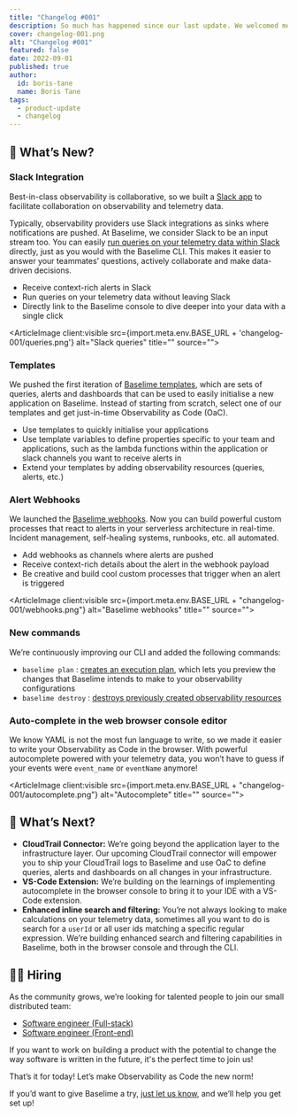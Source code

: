 ```yaml
---
title: "Changelog #001"
description: So much has happened since our last update. We welcomed more teams on our private beta and we’ve been iterating based on the valuable feedback we received.
cover: changelog-001.png
alt: "Changelog #001"
featured: false
date: 2022-09-01
published: true
author:
  id: boris-tane
  name: Boris Tane
tags: 
  - product-update
  - changelog
---
```


## 💯 What’s New?

### Slack Integration

Best-in-class observability is collaborative, so we built a [Slack app](https://baselime.slack.com/apps/A03U3KEAM29-baselime?tab=more_info) to facilitate collaboration on observability and telemetry data. 

Typically, observability providers use Slack integrations as sinks where notifications are pushed. At Baselime, we consider Slack to be an input stream too. You can easily [run queries on your telemetry data within Slack](https://docs.baselime.io/integrations/slack/commands/) directly, just as you would with the Baselime CLI. This makes it easier to answer your teammates’ questions, actively collaborate and make data-driven decisions. 

- Receive context-rich alerts in Slack
- Run queries on your telemetry data without leaving Slack
- Directly link to the Baselime console to dive deeper into your data with a single click


<ArticleImage client:visible src={import.meta.env.BASE_URL + 'changelog-001/queries.png'}  alt="Slack queries" title="" source="">
</ArticleImage>

### Templates

We pushed the first iteration of [Baselime templates](https://docs.baselime.io/cli/reference/init/), which are sets of queries, alerts and dashboards that can be used to easily initialise a new application on Baselime. Instead of starting from scratch, select one of our templates and get just-in-time Observability as Code (OaC). 

- Use templates to quickly initialise your applications
- Use template variables to define properties specific to your team and applications, such as the lambda functions within the application or slack channels you want to receive alerts in
- Extend your templates by adding observability resources (queries, alerts, etc.)

### Alert Webhooks

We launched the [Baselime webhooks](https://docs.baselime.io/integrations/webhooks/overview/). Now you can build powerful custom processes that react to alerts in your serverless architecture in real-time. Incident management, self-healing systems, runbooks, etc. all automated.

- Add webhooks as channels where alerts are pushed
- Receive context-rich details about the alert in the webhook payload
- Be creative and build cool custom processes that trigger when an alert is triggered

<ArticleImage client:visible  src={import.meta.env.BASE_URL + "changelog-001/webhooks.png"} alt="Baselime webhooks" title="" source="">
</ArticleImage>

### New commands

We’re continuously improving our CLI and added the following commands:

- `baselime plan` : [creates an execution plan](https://docs.baselime.io/cli/reference/plan/), which lets you preview the changes that Baselime intends to make to your observability configurations
- `baselime destroy` : [destroys previously created observability resources](https://docs.baselime.io/cli/reference/destroy/)  

### Auto-complete in the web browser console editor

We know YAML is not the most fun language to write, so we made it easier to write your Observability as Code in the browser. With powerful autocomplete powered with your telemetry data, you won’t have to guess if your events were `event_name` or `eventName` anymore!

<ArticleImage client:visible  src={import.meta.env.BASE_URL + "changelog-001/autocomplete.png"}  alt="Autocomplete" title="" source="">
</ArticleImage>

## 🎯 What’s Next?

- **CloudTrail Connector:** We’re going beyond the application layer to the infrastructure layer. Our upcoming CloudTrail connector will empower you to ship your CloudTrail logs to Baselime and use OaC to define queries, alerts and dashboards on all changes in your infrastructure.
- **VS-Code Extension:** We’re building on the learnings of implementing autocomplete in the browser console to bring it to your IDE with a VS-Code extension.
- **Enhanced inline search and filtering:** You’re not always looking to make calculations on your telemetry data, sometimes all you want to do is search for a `userId` or all user ids matching a specific regular expression. We’re building enhanced search and filtering capabilities in Baselime, both in the browser console and through the CLI.

## 👨‍💻 Hiring

As the community grows, we’re looking for talented people to join our small distributed team:

- [Software engineer (Full-stack)](https://www.notion.so/c6b937dad7594059a7662dbc45e0f88f)
- [Software engineer (Front-end)](https://www.notion.so/7bce84e54e30428dacfad803c2932eec)

If you want to work on building a product with the potential to change the way software is written in the future, it's the perfect time to join us!

That’s it for today! Let’s make Observability as Code the new norm!

If you’d want to give Baselime a try, [just let us know](https://join.slack.com/t/baselimecommunity/shared_invite/zt-1eu7l0ag1-wxYXQV6Fr_aiB3ZPm3LhDQ), and we’ll help you get set up!
